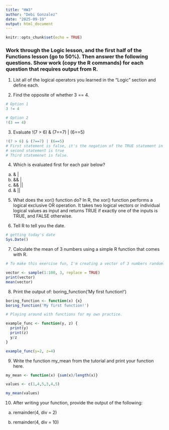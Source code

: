 ```yaml
---
title: "HW3"
author: "Debi Gonzalez"
date: "2025-09-19"
output: html_document
---
```


```r
knitr::opts_chunk$set(echo = TRUE)
```

### Work through the Logic lesson, and the first half of the Functions lesson (go to 50%). Then answer the following questions. Show work (copy the R commands) for each question that requires output from R.

1.	List all of the logical operators you learned in the “Logic” section and define each.


2.	Find the opposite of whether 3 == 4.

```r

# Option 1
3 != 4

# Option 2
!(3 == 4)
```


3.	Evaluate !(7 > 6) & (7==7) | (6==5)
```r
!(7 > 6) & (7==7) | (6==5)
# First statement is false, it's the negation of the TRUE statement in paranthesis.
# second statement is true
# Third statemenet is false. 
```


4.	Which is evaluated first for each pair below?

  a.	&  |
  b.	&&  |
  c.	&& ||
  d.	& ||

5.	What does the xor() function do?
In R, the xor() function performs a logical exclusive OR operation. It takes two logical vectors or individual logical values as input and returns TRUE if exactly one of the inputs is TRUE, and FALSE otherwise.

6.	Tell R to tell you the date.
```r
# getting today's date
Sys.Date()
```


7.	Calculate the mean of 3 numbers using a simple R function that comes with R.
```r

# To make this exercise fun, I'm creating a vector of 3 numbers randomly selected between 1 and 100. Then, I'm printing my vector to see what we are working with and using the mean() function.

vector <- sample(1:100, 3, replace = TRUE)
print(vector)
mean(vector)
```


8.	Print the output of: boring_function('My first function!')

```r

boring_function <- function(x) {x}
boring_function('My first function!')


```
```r

# Playing around with functions for my own practice.

example_func <- function(y, z) {
  print(y)
  print(z)
  y/z
}

example_func(y=2, z=4)
```


9.	Write the function my_mean from the tutorial and print your function here.

```r
my_mean <- function(x) {sum(x)/length(x)}

values <- c(1,4,5,3,4,5)

my_mean(values)
```

10.	After writing your function, provide the output of the following:
  
  a.	remainder(4, div = 2)

  b.	remainder(4, div = 10)
